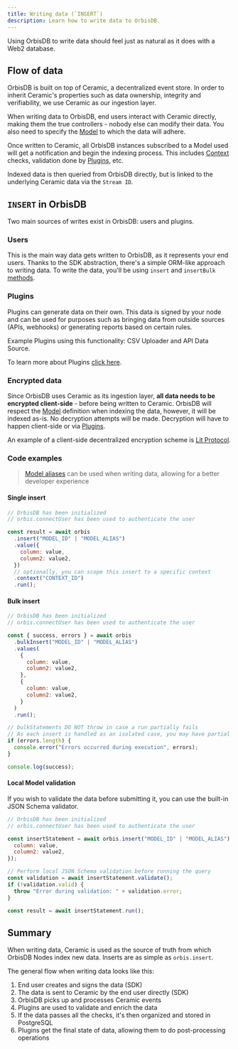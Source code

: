 ```yaml
---
title: Writing data (`INSERT`)
description: Learn how to write data to OrbisDB.
---
```


Using OrbisDB to write data should feel just as natural as it does with a Web2 database.

## Flow of data

OrbisDB is built on top of Ceramic, a decentralized event store. In order to inherit Ceramic's
properties such as data ownership, integrity and verifiability, we use Ceramic as our ingestion
layer.

When writing data to OrbisDB, end users interact with Ceramic directly, making them the true
controllers - nobody else can modify their data. You also need to specify the
[Model](/databases/orbisdb-managing-data/models) to which the data will adhere.

Once written to Ceramic, all OrbisDB instances subscribed to a Model used will get a notification
and begin the indexing process. This includes [Context](/databases/orbisdb-managing-data/contexts)
checks, validation done by [Plugins](/databases/orbisdb-plugins), etc.

Indexed data is then queried from OrbisDB directly, but is linked to the underlying Ceramic data via
the `Stream ID`.

## `INSERT` in OrbisDB

Two main sources of writes exist in OrbisDB: users and plugins.

### Users

This is the main way data gets written to OrbisDB, as it represents your end users. Thanks to the
SDK abstraction, there's a simple ORM-like approach to writing data. To write the data, you'll be
using `insert` and `insertBulk` [methods](/databases/orbisdb-sdk-reference/insert).

### Plugins

Plugins can generate data on their own. This data is signed by your node and can be used for
purposes such as bringing data from outside sources (APIs, webhooks) or generating reports based on
certain rules.

Example Plugins using this functionality: CSV Uploader and API Data Source.

To learn more about Plugins [click here](/databases/orbisdb-plugins).

### Encrypted data

Since OrbisDB uses Ceramic as its ingestion layer, **all data needs to be encrypted client-side** -
before being written to Ceramic. OrbisDB will respect the
[Model](/databases/orbisdb-managing-data/models) definition when indexing the data, however, it will
be indexed as-is. No decryption attempts will be made. Decryption will have to happen client-side or
via [Plugins](/databases/orbisdb-plugins).

An example of a client-side decentralized encryption scheme is
[Lit Protocol](https://www.litprotocol.com/).

### Code examples

> [Model aliases](/databases/orbisdb-managing-data/models) can be used when writing data, allowing
> for a better developer experience

#### Single insert

```jsx
// OrbisDB has been initialized
// orbis.connectUser has been used to authenticate the user

const result = await orbis
  .insert("MODEL_ID" | "MODEL_ALIAS")
  .value({
    column: value,
    column2: value2,
  })
  // optionally, you can scope this insert to a specific context
  .context("CONTEXT_ID")
  .run();
```

#### Bulk insert

```jsx
// OrbisDB has been initialized
// orbis.connectUser has been used to authenticate the user

const { success, errors } = await orbis
  .bulkInsert("MODEL_ID" | "MODEL_ALIAS")
  .values(
    {
      column: value,
      column2: value2,
    },
    {
      column: value,
      column2: value2,
    }
  )
  .run();

// bulkStatements DO NOT throw in case a run partially fails
// As each insert is handled as an isolated case, you may have partial success
if (errors.length) {
  console.error("Errors occurred during execution", errors);
}

console.log(success);
```

#### Local Model validation

If you wish to validate the data before submitting it, you can use the built-in JSON Schema
validator.

```jsx
// OrbisDB has been initialized
// orbis.connectUser has been used to authenticate the user

const insertStatement = await orbis.insert("MODEL_ID" | "MODEL_ALIAS").value({
  column: value,
  column2: value2,
});

// Perform local JSON Schema validation before running the query
const validation = await insertStatement.validate();
if (!validation.valid) {
  throw "Error during validation: " + validation.error;
}

const result = await insertStatement.run();
```

## Summary

When writing data, Ceramic is used as the source of truth from which OrbisDB Nodes index new data.
Inserts are as simple as `orbis.insert`.

The general flow when writing data looks like this:

1. End user creates and signs the data (SDK)
2. The data is sent to Ceramic by the end user directly (SDK)
3. OrbisDB picks up and processes Ceramic events
4. Plugins are used to validate and enrich the data
5. If the data passes all the checks, it's then organized and stored in PostgreSQL
6. Plugins get the final state of data, allowing them to do post-processing operations
